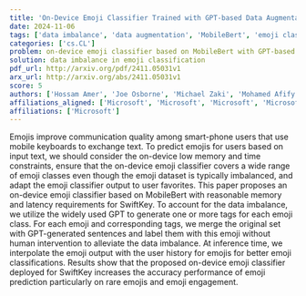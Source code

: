 ```yaml
---
title: 'On-Device Emoji Classifier Trained with GPT-based Data Augmentation for a Mobile Keyboard'
date: 2024-11-06
tags: ['data imbalance', 'data augmentation', 'MobileBert', 'emoji classification', 'user preferences', 'latency requirements', 'SwiftKey', 'memory constraints', 'on-device processing']
categories: ['cs.CL']
problem: on-device emoji classifier based on MobileBert with GPT-based data augmentation
solution: data imbalance in emoji classification
pdf_url: http://arxiv.org/pdf/2411.05031v1
arx_url: http://arxiv.org/abs/2411.05031v1
score: 5
authors: ['Hossam Amer', 'Joe Osborne', 'Michael Zaki', 'Mohamed Afify']
affiliations_aligned: ['Microsoft', 'Microsoft', 'Microsoft', 'Microsoft']
affiliations: ['Microsoft']
---
```



Emojis improve communication quality among smart-phone users that use mobile keyboards to exchange text. To predict emojis for users based on input text, we should consider the on-device low memory and time constraints, ensure that the on-device emoji classifier covers a wide range of emoji classes even though the emoji dataset is typically imbalanced, and adapt the emoji classifier output to user favorites. This paper proposes an on-device emoji classifier based on MobileBert with reasonable memory and latency requirements for SwiftKey. To account for the data imbalance, we utilize the widely used GPT to generate one or more tags for each emoji class. For each emoji and corresponding tags, we merge the original set with GPT-generated sentences and label them with this emoji without human intervention to alleviate the data imbalance. At inference time, we interpolate the emoji output with the user history for emojis for better emoji classifications. Results show that the proposed on-device emoji classifier deployed for SwiftKey increases the accuracy performance of emoji prediction particularly on rare emojis and emoji engagement.